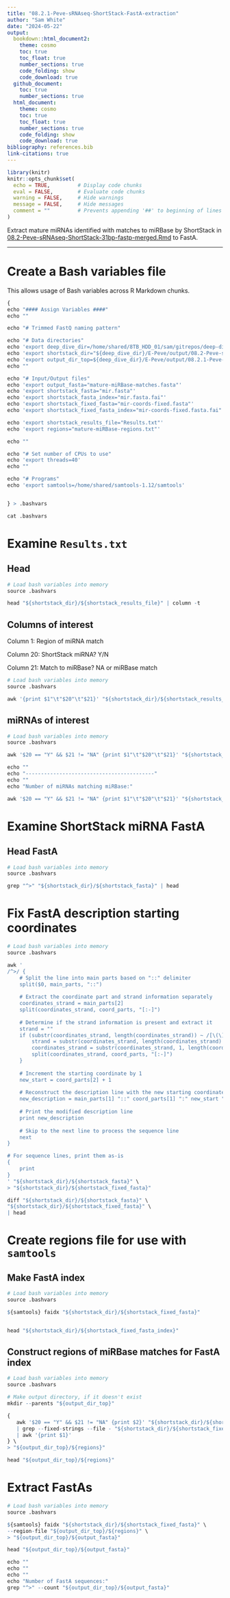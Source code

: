 ```yaml
---
title: "08.2.1-Peve-sRNAseq-ShortStack-FastA-extraction"
author: "Sam White"
date: "2024-05-22"
output: 
  bookdown::html_document2:
    theme: cosmo
    toc: true
    toc_float: true
    number_sections: true
    code_folding: show
    code_download: true
  github_document:
    toc: true
    number_sections: true
  html_document:
    theme: cosmo
    toc: true
    toc_float: true
    number_sections: true
    code_folding: show
    code_download: true
bibliography: references.bib
link-citations: true
---
```


```r
library(knitr)
knitr::opts_chunk$set(
  echo = TRUE,         # Display code chunks
  eval = FALSE,        # Evaluate code chunks
  warning = FALSE,     # Hide warnings
  message = FALSE,     # Hide messages
  comment = ""         # Prevents appending '##' to beginning of lines in code output
)
```

Extract mature miRNAs identified with matches to miRBase by ShortStack in [08.2-Peve-sRNAseq-ShortStack-31bp-fastp-merged.Rmd](./08.2-Peve-sRNAseq-ShortStack-31bp-fastp-merged.Rmd) to FastA.


------------------------------------------------------------------------


# Create a Bash variables file

This allows usage of Bash variables across R Markdown chunks.

```r
{
echo "#### Assign Variables ####"
echo ""

echo "# Trimmed FastQ naming pattern"

echo "# Data directories"
echo 'export deep_dive_dir=/home/shared/8TB_HDD_01/sam/gitrepos/deep-dive'
echo 'export shortstack_dir="${deep_dive_dir}/E-Peve/output/08.2-Peve-sRNAseq-ShortStack-31bp-fastp-merged/ShortStack_out"'
echo 'export output_dir_top=${deep_dive_dir}/E-Peve/output/08.2.1-Peve-sRNAseq-ShortStack-FastA-extraction'
echo ""

echo "# Input/Output files"
echo 'export output_fasta="mature-miRBase-matches.fasta"'
echo 'export shortstack_fasta="mir.fasta"'
echo 'export shortstack_fasta_index="mir.fasta.fai"'
echo 'export shortstack_fixed_fasta="mir-coords-fixed.fasta"'
echo 'export shortstack_fixed_fasta_index="mir-coords-fixed.fasta.fai"'

echo 'export shortstack_results_file="Results.txt"'
echo 'export regions="mature-miRBase-regions.txt"'

echo ""

echo "# Set number of CPUs to use"
echo 'export threads=40'
echo ""

echo "# Programs"
echo 'export samtools=/home/shared/samtools-1.12/samtools'


} > .bashvars

cat .bashvars
```

# Examine `Results.txt`

## Head
```r
# Load bash variables into memory
source .bashvars

head "${shortstack_dir}/${shortstack_results_file}" | column -t
```

## Columns of interest

Column 1: Region of miRNA match

Column 20: ShortStack miRNA? Y/N

Column 21: Match to miRBase? NA or miRBase match

```r
# Load bash variables into memory
source .bashvars

awk '{print $1"\t"$20"\t"$21}' "${shortstack_dir}/${shortstack_results_file}" | head | column -t
```

## miRNAs of interest
```r
# Load bash variables into memory
source .bashvars

awk '$20 == "Y" && $21 != "NA" {print $1"\t"$20"\t"$21}' "${shortstack_dir}/${shortstack_results_file}" | head | column -t

echo ""
echo "------------------------------------------"
echo ""
echo "Number of miRNAs matching miRBase:"

awk '$20 == "Y" && $21 != "NA" {print $1"\t"$20"\t"$21}' "${shortstack_dir}/${shortstack_results_file}" | wc -l 
```

# Examine ShortStack miRNA FastA

## Head FastA

```r
# Load bash variables into memory
source .bashvars

grep "^>" "${shortstack_dir}/${shortstack_fasta}" | head
```

# Fix FastA description starting coordinates

```r
# Load bash variables into memory
source .bashvars

awk '
/^>/ {
    # Split the line into main parts based on "::" delimiter
    split($0, main_parts, "::")
    
    # Extract the coordinate part and strand information separately
    coordinates_strand = main_parts[2]
    split(coordinates_strand, coord_parts, "[:-]")
    
    # Determine if the strand information is present and extract it
    strand = ""
    if (substr(coordinates_strand, length(coordinates_strand)) ~ /[\(\)\-\+]/) {
        strand = substr(coordinates_strand, length(coordinates_strand) - 1)
        coordinates_strand = substr(coordinates_strand, 1, length(coordinates_strand) - 2)
        split(coordinates_strand, coord_parts, "[:-]")
    }
    
    # Increment the starting coordinate by 1
    new_start = coord_parts[2] + 1
    
    # Reconstruct the description line with the new starting coordinate
    new_description = main_parts[1] "::" coord_parts[1] ":" new_start "-" coord_parts[3] strand
    
    # Print the modified description line
    print new_description
    
    # Skip to the next line to process the sequence line
    next
}

# For sequence lines, print them as-is
{
    print
}
' "${shortstack_dir}/${shortstack_fasta}" \
> "${shortstack_dir}/${shortstack_fixed_fasta}"

diff "${shortstack_dir}/${shortstack_fasta}" \
"${shortstack_dir}/${shortstack_fixed_fasta}" \
| head


```

# Create regions file for use with `samtools`

## Make FastA index

```r
# Load bash variables into memory
source .bashvars

${samtools} faidx "${shortstack_dir}/${shortstack_fixed_fasta}"


head "${shortstack_dir}/${shortstack_fixed_fasta_index}"
```

## Construct regions of miRBase matches for FastA index


```r
# Load bash variables into memory
source .bashvars

# Make output directory, if it doesn't exist
mkdir --parents "${output_dir_top}"

{
   awk '$20 == "Y" && $21 != "NA" {print $2}' "${shortstack_dir}/${shortstack_results_file}" \
   | grep --fixed-strings --file - "${shortstack_dir}/${shortstack_fixed_fasta_index}" \
   | awk '{print $1}'
} \
> "${output_dir_top}/${regions}"

head "${output_dir_top}/${regions}"

```



# Extract FastAs

```r
# Load bash variables into memory
source .bashvars

${samtools} faidx "${shortstack_dir}/${shortstack_fixed_fasta}" \
--region-file "${output_dir_top}/${regions}" \
> "${output_dir_top}/${output_fasta}"

head "${output_dir_top}/${output_fasta}"

echo ""
echo ""
echo ""
echo "Number of FastA sequences:"
grep "^>" --count "${output_dir_top}/${output_fasta}"

```